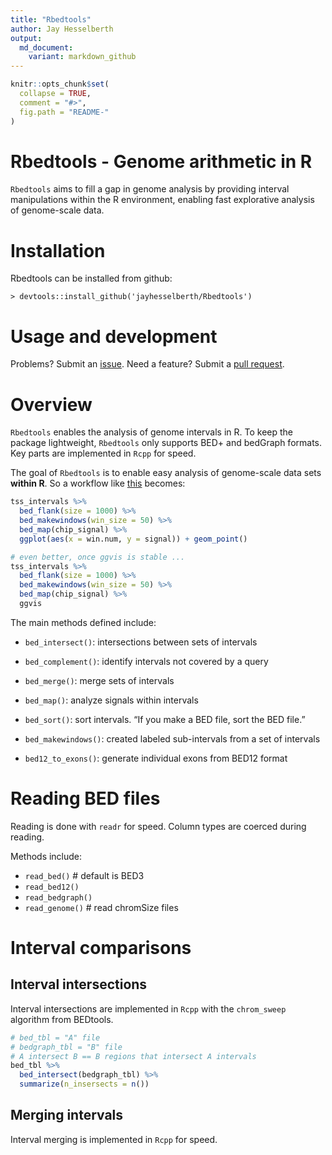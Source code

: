 ```yaml
---
title: "Rbedtools"
author: Jay Hesselberth
output:
  md_document:
    variant: markdown_github
---
```


```r
knitr::opts_chunk$set(
  collapse = TRUE,
  comment = "#>",
  fig.path = "README-"
)
```


# Rbedtools - Genome arithmetic in R

`Rbedtools` aims to fill a gap in genome analysis by providing interval manipulations within the R environment, enabling fast explorative analysis of genome-scale data.

# Installation

Rbedtools can be installed from github:

```
> devtools::install_github('jayhesselberth/Rbedtools')
```

# Usage and development

Problems? Submit an [issue](https://github.com/jayhesselberth/Rbedtools/issues). Need a feature? Submit a [pull request](https://github.com/jayhesselberth/Rbedtools/pulls).

# Overview

`Rbedtools` enables the analysis of genome intervals in R. To keep the package lightweight, `Rbedtools` only supports BED+ and bedGraph formats. Key parts are implemented in `Rcpp` for speed.

The goal of `Rbedtools` is to enable easy analysis of genome-scale data sets **within R**. So a workflow like [this](https://github.com/arq5x/bedtools-protocols/blob/master/bedtools.md#bp3-plot-transcription-factor-occupancy-surrounding-the-transcription-start-site) becomes:

```r
tss_intervals %>%
  bed_flank(size = 1000) %>%
  bed_makewindows(win_size = 50) %>%
  bed_map(chip_signal) %>%
  ggplot(aes(x = win.num, y = signal)) + geom_point()

# even better, once ggvis is stable ...
tss_intervals %>%
  bed_flank(size = 1000) %>%
  bed_makewindows(win_size = 50) %>%
  bed_map(chip_signal) %>%
  ggvis
```

The main methods defined include:

  - `bed_intersect()`: intersections between sets of intervals
  - `bed_complement()`: identify intervals not covered by a query 
  - `bed_merge()`: merge sets of intervals
  - `bed_map()`: analyze signals within intervals

  - `bed_sort()`: sort intervals. "If you make a BED file, sort the BED file."
  - `bed_makewindows()`: created labeled sub-intervals from a set of intervals
  - `bed12_to_exons()`: generate individual exons from BED12 format
  
# Reading BED files

Reading is done with `readr` for speed. Column types are coerced during reading.

Methods include:

  - `read_bed()` # default is BED3
  - `read_bed12()`
  - `read_bedgraph()`
  - `read_genome()` # read chromSize files
  
# Interval comparisons

## Interval intersections

Interval intersections are implemented in `Rcpp` with the `chrom_sweep` algorithm from BEDtools. 

```r
# bed_tbl = "A" file
# bedgraph_tbl = "B" file
# A intersect B == B regions that intersect A intervals
bed_tbl %>%
  bed_intersect(bedgraph_tbl) %>%
  summarize(n_insersects = n())
```

## Merging intervals

Interval merging is implemented in `Rcpp` for speed.

